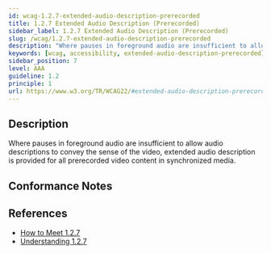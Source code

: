 ```yaml
---
id: wcag-1.2.7-extended-audio-description-prerecorded
title: 1.2.7 Extended Audio Description (Prerecorded)
sidebar_label: 1.2.7 Extended Audio Description (Prerecorded)
slug: /wcag/1.2.7-extended-audio-description-prerecorded
description: "Where pauses in foreground audio are insufficient to allow audio descriptions to convey the sense of the video, extended audio description is provided for all prerecorded video content in synchronized media."
keywords: [wcag, accessibility, extended-audio-description-prerecorded]
sidebar_position: 7
level: AAA
guideline: 1.2
principle: 1
url: https://www.w3.org/TR/WCAG22/#extended-audio-description-prerecorded
---
```

## Description

Where pauses in foreground audio are insufficient to allow audio descriptions to convey the sense of the video, extended audio description is provided for all prerecorded video content in synchronized media.

## Conformance Notes

<Project name="ads">
  <NotApplicable></NotApplicable>
</Project>
<Project name="scix">
  <NotApplicable></NotApplicable>
</Project>

## References

- [How to Meet 1.2.7](https://www.w3.org/WAI/WCAG22/quickref/#extended-audio-description-prerecorded)
- [Understanding 1.2.7](https://www.w3.org/WAI/WCAG22/Understanding/extended-audio-description-prerecorded.html)

